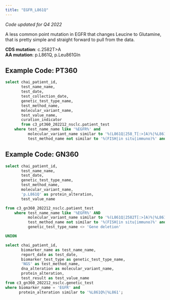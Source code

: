 ```yaml
---
title: "EGFR_L861Q"
---
```

*Code updated for Q4 2022*

A less common point mutation in EGFR that changes Leucine to Glutamine, that is pretty simple and straight forward to pull from the data.

**CDS mutation**: c.2582T>A <br>
**AA mutation**: p.L861Q, p.Leu861Gln


## Example Code: PT360
```sql
select chai_patient_id,
       test_name_name,
       test_date,
       test_collection_date,
       genetic_test_type_name,
       test_method_name,
       molecular_variant_name,
       test_value_name,
       curation_indicator
       from c3_pt360_202212_nsclc.patient_test
    where test_name_name like '%EGFR%' and
          molecular_variant_name similar to '%(L861Q|258_T[:>]A)%|%L861' and
          test_method_name not similar to '%(FISH|in situ|immuno)%' and genetic_test_type_name <> 'Gene deletion';
```


## Example Code: GN360
```sql
select chai_patient_id,
       test_name_name,
       test_date,
       genetic_test_type_name,
       test_method_name,
       molecular_variant_name,
       'p.L861Q' as protein_alteration,
       test_value_name

from c3_gn360_202212_nsclc.patient_test
    where test_name_name like '%EGFR%' AND
          molecular_variant_name similar to '%(L861Q|2582T[:>]A)%|%L861' and
          test_method_name not similar to '%(FISH|in situ|immuno)%' and 
          genetic_test_type_name <> 'Gene deletion'

UNION

select chai_patient_id,
       biomarker_name as test_name_name,
       report_date as test_date,
       biomarker_test_type as genetic_test_type_name,
       'NGS' as test_method_name,
       dna_alteration as molecular_variant_name,
       protein_alteration,
       test_result as test_value_name
from c3_gn360_202212_nsclc.genetic_test
where biomarker_name = 'EGFR' and
      protein_alteration similar to '%L861Q%|%L861';
```




